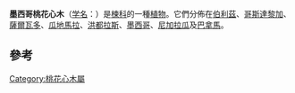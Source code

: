{{Speciesbox
| name = 墨西哥桃花心木
| status = VU
| status_system = iucn3.1
| status_ref = <ref name=IUCN>{{IUCN2009|assessors=World Conservation Monitoring Centre|year=1998|id=32954|title=Swietenia humilis|downloaded=2009-08-11}}</ref>
| image = Swietenia humilis.jpg
| genus = Swietenia
| species = humilis
| authority = Zuccarini
}}
'''墨西哥桃花心木'''（[[学名|学名]]：''{{lang|la|Swietenia humilis}}''）是[[楝科|楝科]]的一種[[植物|植物]]。它們分佈在[[伯利茲|伯利茲]]、[[哥斯達黎加|哥斯達黎加]]、[[薩爾瓦多|薩爾瓦多]]、[[瓜地馬拉|瓜地馬拉]]、[[洪都拉斯|洪都拉斯]]、[[墨西哥|墨西哥]]、[[尼加拉瓜|尼加拉瓜]]及[[巴拿馬|巴拿馬]]。

==參考==
{{reflist}}
{{Taxonbar|from=Q1054467}}

[[Category:桃花心木屬|Category:桃花心木屬]]